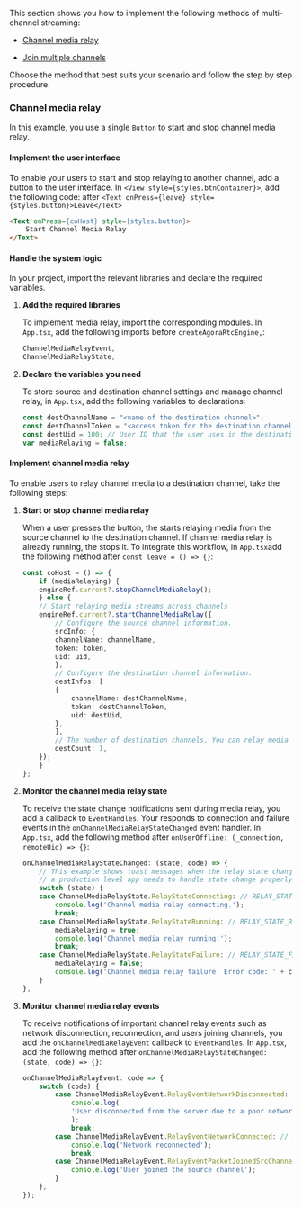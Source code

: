 <PlatformWrapper platform="react-native">

This section shows you how to implement the following methods of multi-channel streaming:

-   [Channel media relay](#channel-media-relay)

-   [Join multiple channels](#implement-joining-multiple-channels)

Choose the method that best suits your scenario and follow the step by step procedure.

### Channel media relay

In this example, you use a single `Button` to start and stop channel media relay.

#### Implement the user interface

To enable your users to start and stop relaying to another channel, add a button to the user interface. In `<View style={styles.btnContainer}>`, add the following code:
after `<Text onPress={leave} style={styles.button}>Leave</Text>`

``` html
<Text onPress={coHost} style={styles.button}>
    Start Channel Media Relay
</Text>
```

#### Handle the system logic

In your project, import the relevant libraries and declare the required variables.

1.  **Add the required libraries**

    To implement media relay, import the corresponding <Vg k="COMPANY" /> modules. In `App.tsx`, add the following imports before `createAgoraRtcEngine,`:

    ``` ts
    ChannelMediaRelayEvent,
    ChannelMediaRelayState,
    ```

2.  **Declare the variables you need**

    To store source and destination channel settings and manage channel relay, in `App.tsx`, add the following variables to declarations:

    ``` ts
    const destChannelName = "<name of the destination channel>";
    const destChannelToken = "<access token for the destination channel>";
    const destUid = 100; // User ID that the user uses in the destination channel.
    var mediaRelaying = false;
    ```

#### Implement channel media relay

To enable <Vpl k="CLIENT" /> users to relay channel media to a destination channel, take the following steps:

1.  **Start or stop channel media relay**

    When a user presses the button, the <Vpl k="CLIENT" /> starts relaying media from the source channel to the destination channel. If channel media relay is already running, the <Vpl k="CLIENT" /> stops it. To integrate this workflow, in `App.tsx`add the following method after `const leave = () => {}`:

    ``` ts
    const coHost = () => {
        if (mediaRelaying) {
        engineRef.current?.stopChannelMediaRelay();
        } else {
        // Start relaying media streams across channels
        engineRef.current?.startChannelMediaRelay({
            // Configure the source channel information.
            srcInfo: {
            channelName: channelName,
            token: token,
            uid: uid,
            },
            // Configure the destination channel information.
            destInfos: [
            {
                channelName: destChannelName,
                token: destChannelToken,
                uid: destUid,
            },
            ],
            // The number of destination channels. You can relay media upto 4 channels.
            destCount: 1,
        });
        }
    };
    ```

2.  **Monitor the channel media relay state**

    To receive the state change notifications sent during media relay, you add a callback to `EventHandles`. Your <Vpl k="CLIENT" /> responds to connection and failure events in the
    `onChannelMediaRelayStateChanged` event handler. In `App.tsx`, add the following method after `onUserOffline: (_connection, remoteUid) => {}`:

    ``` ts
    onChannelMediaRelayStateChanged: (state, code) => {
        // This example shows toast messages when the relay state changes,
        // a production level app needs to handle state change properly.
        switch (state) {
        case ChannelMediaRelayState.RelayStateConnecting: // RELAY_STATE_CONNECTING:
            console.log('Channel media relay connecting.');
            break;
        case ChannelMediaRelayState.RelayStateRunning: // RELAY_STATE_RUNNING:
            mediaRelaying = true;
            console.log('Channel media relay running.');
            break;
        case ChannelMediaRelayState.RelayStateFailure: // RELAY_STATE_FAILURE:
            mediaRelaying = false;
            console.log('Channel media relay failure. Error code: ' + code);
        }
    },
    ```

3.  **Monitor channel media relay events**

    To receive notifications of important channel relay events such as network disconnection, reconnection, and users joining channels, you add the `onChannelMediaRelayEvent` callback to `EventHandles`. In `App.tsx`, add the following method after `onChannelMediaRelayStateChanged: (state, code) => {}`:

    ``` ts
    onChannelMediaRelayEvent: code => {
        switch (code) {
            case ChannelMediaRelayEvent.RelayEventNetworkDisconnected: // RELAY_EVENT_NETWORK_DISCONNECTED
                console.log(
                'User disconnected from the server due to a poor network connection.',
                );
                break;
            case ChannelMediaRelayEvent.RelayEventNetworkConnected: // RELAY_EVENT_NETWORK_CONNECTED
                console.log('Network reconnected');
                break;
            case ChannelMediaRelayEvent.RelayEventPacketJoinedSrcChannel: // RELAY_EVENT_PACKET_JOINED_SRC_CHANNEL
                console.log('User joined the source channel');
            }
        },
    });
    ```
</PlatformWrapper>